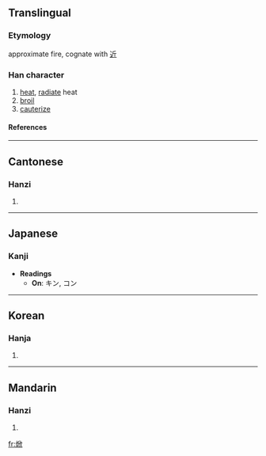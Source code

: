 ==Translingual==
===Etymology===
approximate fire, cognate with [[近]]
===Han character===
{{Han char|rn=86|rad=火|as=08|sn=12|four=9788<sub>0</sub>|canj=火竹中人 (FHLO)}}
# [[heat]], [[radiate]] heat
# [[broil]]
# [[cauterize]]
====References====
{{Han ref|kx=0674.230|dkj=19137|dj=1086.100|hdz=32209.180|uh=712E|ud=28974|bh=DA5C|bd=55900}}

----
==Cantonese==
===Hanzi===
{{yue-hanzi|jyut=|y=yan3}}
# {{defn|Cantonese}}

----
==Japanese==
===Kanji===
* '''Readings'''
** '''On''': キン, コン

----
==Korean==
===Hanja===
{{ko-hanja|hangeul=[[흔]]|eumhun=|rv=heun|mr=hŭn|y=hun}}
# {{defn|Korean}}

----
==Mandarin==
===Hanzi===
{{cmn-hanzi|pin=[[xìn]] ([[xin4]])|wg=hsin<sup>4</sup>}}
# {{defn|Mandarin}}

[[fr:焮]]